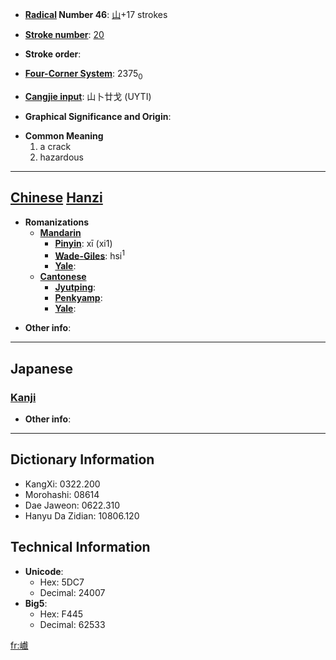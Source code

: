 * '''[[Wiktionary:Chinese radical index| Radical]] Number 46''': [[Wiktionary:Chinese radical index 山|山]]+17 strokes

* '''[[Wiktionary:Chinese total strokes index|Stroke number]]''': [[Wiktionary:Chinese total strokes index 20|20]]

* '''Stroke order''': 

* '''[[Wiktionary:Chinese four corner index|Four-Corner System]]''': 2375<sub>0</sub>

* '''[[Wiktionary:Chinese Cangjie index|Cangjie input]]''': 山卜廿戈 (UYTI)

* '''Graphical Significance and Origin''': 

* '''Common Meaning'''
*#a crack
*# hazardous


----

== [[Chinese]] [[Hanzi]] ==

* '''Romanizations'''
** '''[[Mandarin]]'''
*** '''[[Pinyin]]''': xī (xi1)
*** '''[[Wade-Giles]]''': hsi<sup>1</sup>
*** '''[[Yale]]''': 
** '''[[Cantonese]]'''
*** '''[[Jyutping]]''':
*** '''[[Penkyamp]]''': 
*** '''[[Yale]]''': 

* '''Other info''': 

----

==Japanese==
===[[Kanji]]===
{{kanji|on readings=[[き]] (ki)
|kun readings=[[けわしい]] (kewashii)
}}

* '''Other info''':  

----

== Dictionary Information ==

* KangXi: 0322.200
* Morohashi: 08614
* Dae Jaweon: 0622.310
* Hanyu Da Zidian: 10806.120

== Technical Information ==

* '''Unicode''':
** Hex: 5DC7
** Decimal: 24007
* '''Big5''':
** Hex: F445
** Decimal: 62533

[[fr:巇]]